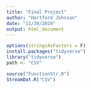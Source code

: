 ```yaml
---
title: "Final Project"
author: "Hartford Johnson"
date: "11/30/2019"
output: html_document
---
```


```r
options(stringsAsFactors = F)
install.packages("tidyverse")
library("tidyverse")
path <- "CSV"
```

```r
source("FunctionStr.R")
StreamDat.R("CSV")
```